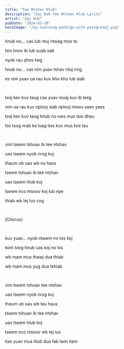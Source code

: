 ```yaml
---
title: "Tee Ntshav Hlub"
description: "Zaj Dub Tee Ntshav Hlub Lyrics"
artist: "Zaj Dub"
pubDate: "2024-03-20"
heroImage: "/my-learning-path/go-with-postgresql.png"
---
```


hnub no... cas lub ntuj ntsiag moo to

tsis hnov ib lub suab sab

nyob rau qhov twg

hnub no... cas nim yuav tshav ntuj nrig

es nim yuav ua rau kuv kho kho lub siab

<br />

txoj kev kuv taug cas yuav muaj kuv ib leeg

nim ua rau kuv nplooj siab nplooj ntsws seev yees

txoj kev kuv taug hnub no nws mus tsis dhau

los txog nrab ke luag tias kuv mus tsis tau

<br />

vim tseem tshuav ib tee ntshav

uas tseem nyob nrog koj

thaum ub uas wb no haus

tseem tshuav ib tee ntshav

uas tseem hlub koj

tseem nco ntsoov koj lub npe

thiab wb tej lus cog

<br />

[Chorus]

<br />

kuv yuav... nyob ntawm no tos koj

kom txog hnub uas koj no los

wb mam mus thawj dua thiab

wb mam mus yug dua tshiab

<br />

vim tseem tshuav tee ntshav

uas tseem nyob nrog koj

thaum ub uas wb tau haus

tseem tshuav ib tee ntshav

uas tseem hlub koj

tseem nco ntsoov wb tej lus

tias yuav mus hlub dua fab lwm tiam
